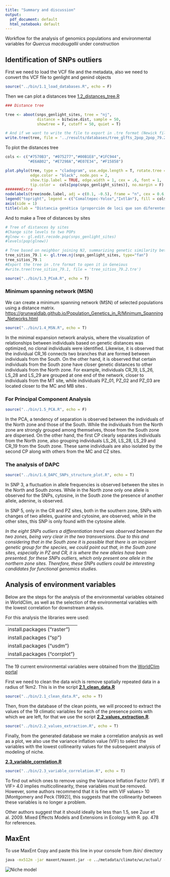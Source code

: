 ```yaml
---
title: "Summary and discussion"
output:
  pdf_document: default
  html_notebook: default
---
```


Workflow for the analysis of genomics populations and environmental variables for *Quercus macdougallii* under construction

## Identification of SNPs outliers

First we need to load the VCF file and the metadata, also we need to convert ths VCF file to genlight and genind objects

```r
source("../bin/1.1_load_databases.R", echo = F)
```

Then we can plot a distances tree [1.2\_distances\_tree.R](../bin/1.2_distances_tree.R)

```r
### Distance tree

tree <- aboot(snps_genlight_sites, tree = "nj", 
              distance = bitwise.dist, sample = 50, 
              showtree = F, cutoff = 50, quiet = T)

# And if we want to write the file to export in .tre format (Newick file format) so we can visualize in Geneious also
write.tree(tree, file = '../results/databases/tree_glfts_2pop_2pop_79.2.tre') 

```

To plot the distances tree

```r

cols <- c("#7570B3", "#075277","#00B1E8","#1FC944",
          "#E6AB02", "#E7298A","#E07E34", "#F15858")

plot.phylo(tree, type = "cladogram", use.edge.length = T, rotate.tree = 170, 
           edge.color = "black", node.pos = 2, 
           show.tip.label = TRUE, edge.width = 1, cex = .6, font = 1, 
           tip.color =  cols[pop(snps_genlight_sites)], no.margin = F)
#######Extra
nodelabels(tree$node.label, adj = c(0.1, -0.5), frame = "n", cex = 0.6,font = 1, xpd = TRUE)
legend("topright", legend = c("Comaltepec-Yolox","Ixtlán"), fill = cols, border = FALSE, bty = "n", cex = 0.3)
axis(side = 1)
title(xlab = "Distancia genética (proporción de loci que son diferentes)", cex=0.5 )

```

And to make a Tree of distances by sites

```r

# Tree of distances by sites
#Change site levels to two POPs
#glnew <- gl.edit.recode.pop(snps_genlight_sites)
#levels(pop(glnew))

# Tree based on neighbor joining NJ, summarizing genetic similarity between sites
tree_sitios_79.1 <- gl.tree.nj(snps_genlight_sites, type="fan")
tree_sitios_79.1
#Export the tree in .tre format to open it in Geneious
#write.tree(tree_sitios_79.1, file = 'tree_sitios_79.2.tre')

```

```r
source("../bin/1.3_PCoA.R", echo = T)
```

### Minimum spanning network (MSN)

We can create a minimum spanning network (MSN) of selected populations using a distance matrix. <https://grunwaldlab.github.io/Population_Genetics_in_R/Minimum_Spanning_Networks.html>

```r
source("../bin/1.4_MSN.R", echo = T)
```

In the minimal expansion network analysis, where the visualization of relationships between individuals based on genetic distances was optimized, no clonal individuals were identified. Likewise, it is observed that the individual CR\_16 connects two branches that are formed between individuals from the South. On the other hand, it is observed that certain individuals from the South zone have closer genetic distances to other individuals from the North zone. For example, individuals CR\_19, LS\_26, LS\_28 and LS\_29 are grouped at one end of the network, closer to individuals from the MT site, while individuals PZ\_01, PZ\_02 and PZ\_03 are located closer to the MC and MB sites .

### For Principal Component Analysis

```r
source("../bin/1.5_PCA.R", echo = F)
```

In the PCA, a tendency of separation is observed between the individuals of the North zone and those of the South. While the individuals from the North zone are strongly grouped among themselves, those from the South zone are dispersed. On the other hand, the first CP clearly separates individuals from the North zone, also grouping individuals LS\_26, LS\_28, LS\_29 and CR\_19 from the South zone. These same individuals are also isolated by the second CP along with others from the MC and CZ sites.

### The analysis of DAPC

```r
source("../bin/1.6_DAPC_SNPs_structure_plot.R", echo = T)
```

In SNP 3, a fluctuation in allele frequencies is observed between the sites in the North and South zones. While in the North zone only one allele is observed for the SNPs, cytosine, in the South zone the presence of another allele, adenine, is observed.

In SNP 5, only in the CR and PZ sites, both in the southern zone, SNPs with changes of two alleles, guanine and cytosine, are observed, while in the other sites, this SNP is only found with the cytosine allele.

*In the eight SNPs outliers a differentiation trend was observed between the two zones, being very clear in the two transversions. Due to this and considering that in the South zone it is possible that there is an incipient genetic group for the species, we could point out that, in the South zone sites, especially in PZ and CR, it is where the new alleles have been presented. for these SNPs outliers, which only present one allele in the northern zone sites. Therefore, these SNPs outliers could be interesting candidates for functional genomics studies.*

## Analysis of environment variables

Below are the steps for the analysis of the environmental variables obtained in WorldClim, as well as the selection of the environmental variables with the lowest correlation for downstream analysis.

For this analysis the libraries were used:

|                               |
|-------------------------------|
| install.packages ("raster")   |
| install.packages ("sp")       |
| install.packages ("usdm")     |
| install.packages ("corrplot") |

The 19 current environmental variables were obtained from the [WorldClim portal](https://www.worldclim.org/)

First we need to clean the data wich is remove spatially repeated data in a radius of 1km2. This is in the script [**2.1\_clean\_data.R**](../bin/2.1_clean_data.R)

```r
source("../bin/2.1_clean_data.R", echo = T)
```

Then, from the database of the clean points, we will proceed to extract the values of the 19 climatic variables for each of the presence points with which we are left, for that we use the script [**2.2\_values\_extraction.R**](../bin/2.2_values_extraction.R).

```r
source("../bin/2.2_values_extraction.R", echo = T)
```

Finally, from the generated database we make a correlation analysis as well as a plot, we also use the variance inflation value (VIF) to select the variables with the lowest collinearity values for the subsequent analysis of modeling of niche.

[**2.3\_variable\_correlation.R**](../bin/2.3_variable_correlation.R)

```r
source("../bin/2.3_variable_correlation.R", echo = T)
```

To find out which ones to remove using the Variance Inflation Factor (VIF). If VIF\> 4.0 implies multicollinearity, these variables must be removed. However, some authors recommend that it is fine with VIF values\> 10 [Montgomery and Peck (1992)], this suggests that the collinearity between these variables is no longer a problem.

Other authors suggest that it should ideally be less than 1.5, see Zuur et al. 2009. Mixed Effects Models and Extensions in Ecology with R. pp. 478 for references.

## MaxEnt

To use MaxEnt Copy and paste this line in your console from /bin/ directory

```bash
java -mx512m -jar maxent/maxent.jar -e ../metadata/climate/wc/actual/ -s ../metadata/quercus_geog_todos_puntos.csv -o ../results/niche_model_WC_actual/ -r -a
```

![](niche_model_WC_actual/plots/q_macdougallii.png "Niche model")
